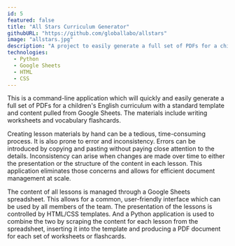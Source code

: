 ```yaml
---
id: 5
featured: false
title: "All Stars Curriculum Generator"
githubURL: "https://github.com/globallabo/allstars"
image: "allstars.jpg"
description: "A project to easily generate a full set of PDFs for a children's English curriculum with a standard template and content pulled from Google Sheets."
technologies:
  - Python
  - Google Sheets
  - HTML
  - CSS
---
```


This is a command-line application which will quickly and easily generate a full set of PDFs for a children's English curriculum with a standard template and content pulled from Google Sheets. The materials include writing worksheets and vocabulary flashcards.

Creating lesson materials by hand can be a tedious, time-consuming process. It is also prone to error and inconsistency. Errors can be introduced by copying and pasting without paying close attention to the details. Inconsistency can arise when changes are made over time to either the presentation or the structure of the content in each lesson. This application eliminates those concerns and allows for efficient document management at scale.

The content of all lessons is managed through a Google Sheets spreadsheet. This allows for a common, user-friendly interface which can be used by all members of the team. The presentation of the lessons is controlled by HTML/CSS templates. And a Python application is used to combine the two by scraping the content for each lesson from the spreadsheet, inserting it into the template and producing a PDF document for each set of worksheets or flashcards.
